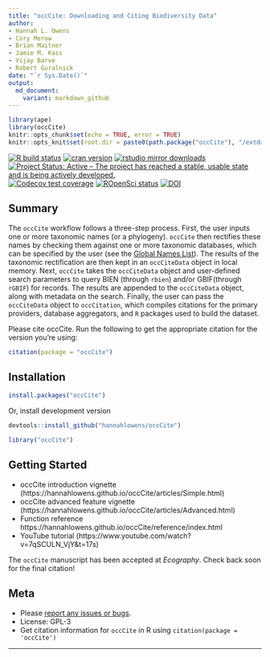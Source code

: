 ```yaml
---
title: "occCite: Downloading and Citing Biodiversity Data"
author:
- Hannah L. Owens
- Cory Merow
- Brian Maitner
- Jamie M. Kass
- Vijay Barve
- Robert Guralnick
date: "`r Sys.Date()`"
output:
  md_document:
    variant: markdown_github
---
```


```r
library(ape)
library(occCite)
knitr::opts_chunk$set(echo = TRUE, error = TRUE)
knitr::opts_knit$set(root.dir = paste0(path.package("occCite"), "/extdata/"))
```

<!-- badges: start -->
[![R build status](https://github.com/hannahlowens/occCite/workflows/R-CMD-check/badge.svg)](https://github.com/hannahlowens/occCite/actions)
[![cran version](https://www.r-pkg.org/badges/version/occCite)](https://cran.r-project.org/package=occCite)
[![rstudio mirror downloads](https://cranlogs.r-pkg.org/badges/occCite)](https://github.com/r-hub/cranlogs.app)
[![Project Status: Active – The project has reached a stable, usable state and is being actively developed.](https://www.repostatus.org/badges/latest/active.svg)](https://www.repostatus.org/#active)
[![Codecov test coverage](https://codecov.io/gh/hannahlowens/occCite/branch/main/graph/badge.svg)](https://codecov.io/gh/hannahlowens/occCite?branch=main)
[![ROpenSci status](https://badges.ropensci.org/407_status.svg)](https://github.com/ropensci/software-review/issues/407)
[![DOI](https://zenodo.org/badge/151783900.svg)](https://zenodo.org/badge/latestdoi/151783900)

<!-- badges: end -->

## Summary

The `occCite` workflow follows a three-step process. First, the user inputs one or more taxonomic names (or a phylogeny). `occCite` then rectifies these names by checking them against one or more taxonomic databases, which can be specified by the user (see the [Global Names List](http://gni.globalnames.org/data_sources)). The results of the taxonomic rectification are then kept in an `occCiteData` object in local memory. Next, `occCite` takes the `occCiteData` object and user-defined search parameters to query BIEN (through `rbien`) and/or GBIF(through `rGBIF`) for records. The results are appended to the `occCiteData` object, along with metadata on the search. Finally, the user can pass the `occCiteData` object to `occCitation`, which compiles citations for the primary providers, database aggregators, and `R` packages used to build the dataset.

Please cite occCite. Run the following to get the appropriate citation for the version you're using:

```r
citation(package = "occCite")
```

## Installation

```r
install.packages("occCite")
```

Or, install development version

```r
devtools::install_github("hannahlowens/occCite")
```

```r
library("occCite")
```

## Getting Started

* occCite introduction vignette (https://hannahlowens.github.io/occCite/articles/Simple.html)
* occCite advanced feature vignette (https://hannahlowens.github.io/occCite/articles/Advanced.html)
* Function reference https://hannahlowens.github.io/occCite/reference/index.html
* YouTube tutorial (https://www.youtube.com/watch?v=7qSCULN_VjY&t=17s)

The `occCite` manuscript has been accepted at _Ecography_. Check back soon for the final citation!

## Meta

* Please [report any issues or bugs](https://github.com/hannahlowens/occCite/issues).
* License: GPL-3
* Get citation information for `occCite` in R using `citation(package = 'occCite')`

- - -
